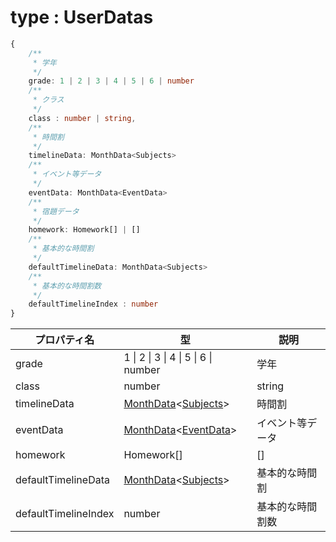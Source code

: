 
# type : UserDatas 

```ts
{
    /**
     * 学年
     */
    grade: 1 | 2 | 3 | 4 | 5 | 6 | number
    /**
     * クラス
     */
    class : number | string,
    /**
     * 時間割
     */
    timelineData: MonthData<Subjects>
    /**
     * イベント等データ
     */
    eventData: MonthData<EventData>
    /**
     * 宿題データ
     */
    homework: Homework[] | []
    /**
     * 基本的な時間割
     */
    defaultTimelineData: MonthData<Subjects>
    /**
     * 基本的な時間割数
     */
    defaultTimelineIndex : number
}
```

| プロパティ名 | 型 | 説明 |
| --- | --- | --- |
| grade | 1 \| 2 \| 3 \| 4 \| 5 \| 6 \| number | 学年 |
| class | number | string | クラス |
| timelineData | [MonthData](./monthdata)\<[Subjects](./subjects)\> | 時間割 |
| eventData | [MonthData](./monthdata)\<[EventData](./eventData.mdx)\> | イベント等データ |
| homework | Homework[] | [] | 宿題データ |
| defaultTimelineData | [MonthData](./monthdata)\<[Subjects](./subjects)\> | 基本的な時間割 |
| defaultTimelineIndex | number | 基本的な時間割数 |
